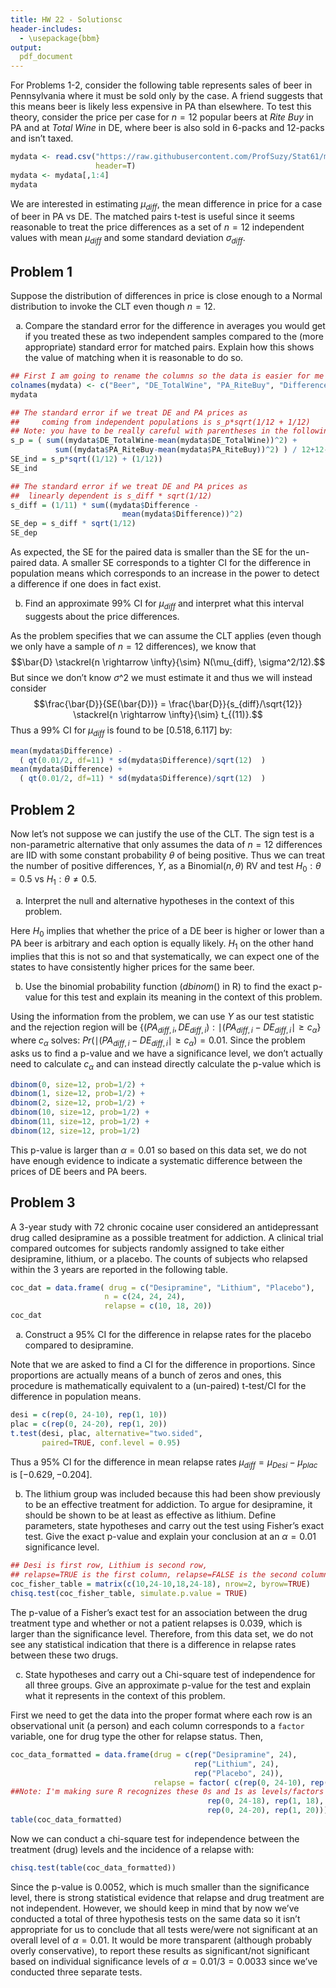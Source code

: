 ```yaml
---
title: HW 22 - Solutionsc
header-includes:
  - \usepackage{bbm}
output:
  pdf_document
---
```



For Problems 1-2, consider the following table represents sales of beer in Pennsylvania where it must be sold only by the case. A friend suggests that this means beer is likely less expensive in PA than elsewhere. To test this theory, consider the price per case for $n=12$ popular beers at *Rite Buy* in PA and at *Total Wine* in DE, where beer is also sold in 6-packs and 12-packs and isn't taxed. 


```r
mydata <- read.csv("https://raw.githubusercontent.com/ProfSuzy/Stat61/main/beer_data_2005.csv", 
                   header=T)
mydata <- mydata[,1:4]
mydata
```


We are interested in estimating $\mu_{diff}$, the mean difference in price for a case of beer in PA vs DE. The matched pairs t-test is useful since it seems reasonable to treat the price differences as a set of $n=12$ independent values with mean $\mu_{diff}$ and some standard deviation $\sigma_{diff}$.



## Problem 1 

Suppose the distribution of differences in price is close enough to a Normal distribution to invoke the CLT even though $n=12$. 

(a)  Compare the standard error for the difference in averages you would get if you treated these as two independent samples compared to the (more appropriate) standard error for matched pairs. Explain how this shows the value of matching when it is reasonable to do so. 

```r
## First I am going to rename the columns so the data is easier for me to work with:
colnames(mydata) <- c("Beer", "DE_TotalWine", "PA_RiteBuy", "Difference")
mydata

## The standard error if we treat DE and PA prices as 
##     coming from independent populations is s_p*sqrt(1/12 + 1/12)
## Note: you have to be really careful with parentheses in the following code 
s_p = ( sum((mydata$DE_TotalWine-mean(mydata$DE_TotalWine))^2) + 
          sum((mydata$PA_RiteBuy-mean(mydata$PA_RiteBuy))^2) ) / 12+12-2
SE_ind = s_p*sqrt((1/12) + (1/12))
SE_ind

## The standard error if we treat DE and PA prices as 
##  linearly dependent is s_diff * sqrt(1/12)
s_diff = (1/11) * sum((mydata$Difference - 
                         mean(mydata$Difference))^2)
SE_dep = s_diff * sqrt(1/12)
SE_dep
```
As expected, the SE for the paired data is smaller than the SE for the un-paired data. A smaller SE corresponds to a tighter CI for the difference in population means which corresponds to an increase in the power to detect a difference if one does in fact exist. 


(b)  Find an approximate $99\%$ CI for $\mu_{diff}$ and interpret what this interval suggests about the price differences. 
 
As the problem specifies that we can assume the CLT applies (even though we only have a sample of $n=12$ differences), we know that 
$$\bar{D} \stackrel{n \rightarrow \infty}{\sim} N(\mu_{diff}, \sigma^2/12).$$
But since we don't know $\sigma$^2 we must estimate it and thus we will instead consider 
$$\frac{\bar{D}}{SE(\bar{D})} = \frac{\bar{D}}{s_{diff}/\sqrt{12}} \stackrel{n \rightarrow \infty}{\sim} t_{(11)}.$$
Thus a $99\%$ CI for $\mu_{diff}$ is found to be $[0.518, 6.117]$ by: 
```r
mean(mydata$Difference) - 
  ( qt(0.01/2, df=11) * sd(mydata$Difference)/sqrt(12)  )
mean(mydata$Difference) + 
  ( qt(0.01/2, df=11) * sd(mydata$Difference)/sqrt(12)  )
```



\pagebreak 
## Problem 2 

Now let's not suppose we can justify the use of the CLT. The sign test is a non-parametric alternative that only assumes the data of $n=12$ differences are IID with some constant probability $\theta$ of being positive. Thus we can treat the number of positive differences, $Y$, as a Binomial$(n, \theta)$ RV and test $H_0: \theta=0.5$ vs $H_1: \theta \neq 0.5$. 

(a) Interpret the null and alternative hypotheses in the context of this problem. 

Here $H_0$ implies that whether the price of a DE beer is higher or lower than a PA beer is arbitrary and each option is equally likely. $H_1$ on the other hand implies that this is not so and that systematically, we can expect one of the states to have consistently higher prices for the same beer. 


(b) Use the binomial probability function ($dbinom()$ in R) to find the exact p-value for this test and explain its meaning in the context of this problem. 

Using the information from the problem, we can use $Y$ as our test statistic and the rejection region will be $\{(PA_{diff,i},DE_{diff,i}) :  \mid (PA_{diff,i} - DE_{diff,i} \mid \geq c_{\alpha} \}$ where $c_{\alpha}$ solves: $Pr( \mid (PA_{diff,i} - DE_{diff,i} \mid \geq c_{\alpha}) = 0.01$. Since the problem asks us to find a p-value and we have a significance level, we don't actually need to calculate $c_{\alpha}$ and can instead directly calculate the p-value which is  
\begin{align*}
&Pr( \mid (PA_{diff,i} - DE_{diff,i} \mid \geq 10 \mid H_0: \theta = 1/2)\\ 
&\quad = Pr( \mid d_i \mid \geq 10 \mid H_0: \theta = 1/2) \\
&\quad = Pr(Y \leq 2 \mid H_0: \theta = 1/2) + Pr(Y \geq 10 \mid H_0: \theta = 1/2) \\ 
&\quad = Pr(Y=0 \mid H_0: \theta = 1/2) + Pr(Y=1 \mid H_0: \theta = 1/2) + Pr(Y=2 \mid H_0: \theta = 1/2) + \\
&\quad\quad Pr(Y=10 \mid H_0: \theta = 1/2) + Pr(Y=11 \mid H_0: \theta = 1/2) + Pr(Y=12 \mid H_0: \theta = 1/2)
\end{align*}


```r
dbinom(0, size=12, prob=1/2) + 
dbinom(1, size=12, prob=1/2) + 
dbinom(2, size=12, prob=1/2) + 
dbinom(10, size=12, prob=1/2) + 
dbinom(11, size=12, prob=1/2) + 
dbinom(12, size=12, prob=1/2)
```

This p-value is larger than $\alpha = 0.01$ so based on this data set, we do not have enough evidence to indicate a systematic difference between the prices of DE beers and PA beers. 


\pagebreak 
## Problem 3 


A 3-year study with $72$ chronic cocaine user considered an antidepressant drug called desipramine as a possible treatment for addiction. A clinical trial compared outcomes for subjects randomly assigned to take either desipramine, lithium, or a placebo. The counts of subjects who relapsed within the 3 years are reported in the following table. 


```r
coc_dat = data.frame( drug = c("Desipramine", "Lithium", "Placebo"), 
                     n = c(24, 24, 24), 
                     relapse = c(10, 18, 20))
coc_dat 
```


(a) Construct a $95\%$ CI for the difference in relapse rates for the placebo compared to desipramine.

Note that we are asked to find a CI for the difference in proportions. Since proportions are actually means of a bunch of zeros and ones, this procedure is mathematically equivalent to a (un-paired) t-test/CI for the difference in population means. 

```r
desi = c(rep(0, 24-10), rep(1, 10))
plac = c(rep(0, 24-20), rep(1, 20))
t.test(desi, plac, alternative="two.sided", 
       paired=TRUE, conf.level = 0.95)
```

Thus a $95\%$ CI for the difference in mean relapse rates $\mu_{diff} = \mu_{Desi} - \mu_{plac}$ is $[-0.629, -0.204]$. 


(b) The lithium group was included because this had been show previously to be an effective treatment for addiction. To argue for desipramine, it should be shown to be at least as effective as lithium. Define parameters, state hypotheses and carry out the test using Fisher's exact test. Give the exact p-value and explain your conclusion at an $\alpha = 0.01$ significance level. 

```r
## Desi is first row, Lithium is second row, 
## relapse=TRUE is the first column, relapse=FALSE is the second column
coc_fisher_table = matrix(c(10,24-10,18,24-18), nrow=2, byrow=TRUE)  
chisq.test(coc_fisher_table, simulate.p.value = TRUE)
```
The p-value of a Fisher's exact test for an association between the drug treatment type and whether or not a patient relapses is $0.039$, which is larger than the significance level. Therefore, from this data set, we do not see any statistical indication that there is a difference in relapse rates between these two drugs. 


(c) State hypotheses and carry out a Chi-square test of independence for all three groups. Give an approximate p-value for the test and explain what it represents in the context of this problem. 

First we need to get the data into the proper format where each row is an observational unit (a person) and each column corresponds to a `factor` variable, one for drug type the other for relapse status. Then,

```r
coc_data_formatted = data.frame(drug = c(rep("Desipramine", 24), 
                                         rep("Lithium", 24), 
                                         rep("Placebo", 24)),
                                relapse = factor( c(rep(0, 24-10), rep(1, 10), 
##Note: I'm making sure R recognizes these 0s and 1s as levels/factors
                                            rep(0, 24-18), rep(1, 18),
                                            rep(0, 24-20), rep(1, 20))) )
table(coc_data_formatted)
```

Now we can conduct a chi-square test for independence between the treatment (drug) levels and the incidence of a relapse with:
```r
chisq.test(table(coc_data_formatted))
```

Since the p-value is $0.0052$, which is much smaller than the significance level, there is strong statistical evidence that relapse and drug treatment are not independent. However, we should keep in mind that by now we've conducted a total of three hypothesis tests on the same data so it isn't appropriate for us to conclude that all tests were/were not significant at an overall level of $\alpha = 0.01$. It would be more transparent (although probably overly conservative), to report these results as significant/not significant based on individual significance levels of $\alpha = 0.01/3 = 0.0033$ since we've conducted three separate tests. 
